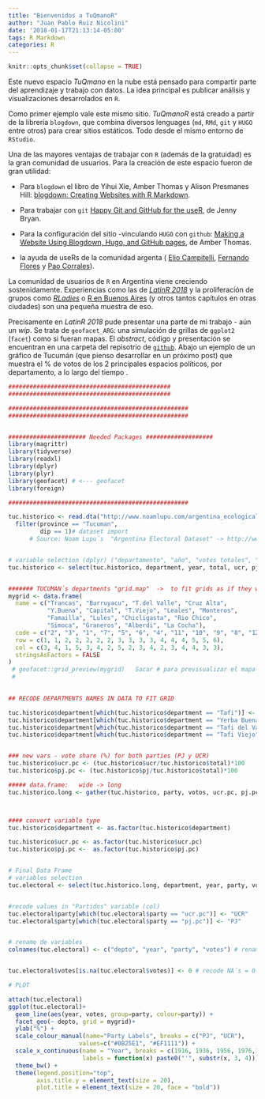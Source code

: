 ```yaml
---
title: "Bienvenidos a TuQmanoR"
author: "Juan Pablo Ruiz Nicolini"
date: '2018-01-17T21:13:14-05:00'
tags: R Markdown
categories: R
---
```


```r
knitr::opts_chunk$set(collapse = TRUE)
```

Este nuevo espacio _TuQmano_ en la nube está pensado para compartir parte del aprendizaje y trabajo con datos. La idea principal es publicar análisis y visualizaciones desarrolados en `R`. 

Como primer ejemplo vale este mismo sitio. *TuQmanoR* está creado a partir de la librería `blogdown`, que combina diversos lenguages (`md`, `RMd`, `git` y `HUGO` entre otros) para crear sitios estáticos. Todo desde el mismo entorno de `RStudio`. 

Una de las mayores ventajas de trabajar con `R` (además de la gratuidad) es la gran comunidad de usuarios. Para la creación de este espacio fueron de gran utilidad: 

* Para `blogdown` el libro de Yihui Xie, Amber Thomas y Alison Presmanes Hill: [blogdown: Creating Websites with R Markdown](https://bookdown.org/yihui/blogdown/).

* Para trabajar con `git` [Happy Git and GitHub for the useR](https://happygitwithr.com/), de Jenny Bryan.

* Para la configuración del sitio -vinculando `HUGO` con `github`: [Making a Website Using Blogdown, Hugo, and GitHub pages](http://amber.rbind.io/blog/2016/12/19/creatingsite/), de Amber Thomas.

* la ayuda de useRs de la comunidad argenta ( [Elio Campitelli](https://twitter.com/d_olivaw), [Fernando Flores](https://twitter.com/ds_floresf) y [Pao Corrales](https://twitter.com/PaobCorrales)).

La comunidad de usuarios de `R` en Argentina viene creciendo sostenidamente. Experiencias como las de [*LatinR 2018*](http://latin-r.com/) y la proliferación de grupos como [*RLadies*](https://twitter.com/RLadiesBA) o [R en Buenos Aires](https://twitter.com/renbaires) (y otros tantos capítulos en otras ciudades) son una pequeña muestra de eso. 

Precisamente en *LatinR 2018* pude presentar una parte de mi trabajo - aún un _wip_. Se trata de `geofacet_ARG`: una simulación de grillas de `ggplot2` (`facet`) como si fueran mapas. El _abstract_, código y presentación se encuentran en una carpeta del repisotrio de [`github`](https://github.com/TuQmano/geofacet_ARG/tree/master/.LatinR). Abajo un ejemplo de un gráfico de Tucumán (que pienso desarrollar en un próximo post) que muestra el % de votos de los 2 principales espacios políticos, por departamento, a lo largo del tiempo .

```r
##############################################
##############################################

###################################################
###################################################


###################### Needed Packages ###################
library(magrittr)
library(tidyverse)
library(readxl)
library(dplyr)
library(plyr)
library(geofacet) # <--- geofacet
library(foreign)

###################################################

tuc.historico <- read.dta("http://www.noamlupu.com/argentina_ecological_data.dta") %>% 
  filter(province == "Tucuman", 
         dip == 1)# dataset import
      # Source: Noam Lupu´s  "Argentina Electoral Dataset" -> http://www.noamlupu.com/data.html


# variable selection (dplyr) ("departamento", "año", "votos totales", "votos ucr" y "votos pj")
tuc.historico <- select(tuc.historico, department, year, total, ucr, pj)


####### TUCUMAN´s departments "grid.map"  ->  to fit grids as if they where a map
mygrid <- data.frame(
  name = c("Trancas", "Burruyacu", "T.del Valle", "Cruz Alta", 
           "Y.Buena", "Capital", "T.Viejo", "Leales", "Monteros",
           "Famailla", "Lules", "Chicligasta", "Rio Chico", 
           "Simoca", "Graneros", "Alberdi", "La Cocha"),
  code = c("2", "3", "1", "7", "5", "6", "4", "11", "10", "9", "8", "12", "14", "13", "16", "15", "17"),
  row = c(1, 1, 2, 2, 2, 2, 2, 3, 3, 3, 3, 4, 4, 4, 5, 5, 6),
  col = c(3, 4, 1, 5, 3, 4, 2, 5, 2, 3, 4, 2, 3, 4, 4, 3, 3),
  stringsAsFactors = FALSE
)
 # geofacet::grid_preview(mygrid)   Sacar # para previsualizar el mapa-grilla
 # 
 

## RECODE DEPARTMENTS NAMES IN DATA TO FIT GRID

tuc.historico$department[which(tuc.historico$department == "Tafi")] <- "T.Viejo"
tuc.historico$department[which(tuc.historico$department == "Yerba Buena")] <- "Y.Buena"
tuc.historico$department[which(tuc.historico$department == "Tafi del Valle")] <- "T.del Valle"
tuc.historico$department[which(tuc.historico$department == "Tafi Viejo")] <- "T.Viejo"


### new vars - vote share (%) for both parties (PJ y UCR)
tuc.historico$ucr.pc <- (tuc.historico$ucr/tuc.historico$total)*100
tuc.historico$pj.pc <- (tuc.historico$pj/tuc.historico$total)*100

##### data.frame:   wide -> long 
tuc.historico.long <- gather(tuc.historico, party, votos, ucr.pc, pj.pc)



#### convert variable type 
tuc.historico$department <- as.factor(tuc.historico$department)

tuc.historico$ucr.pc <- as.factor(tuc.historico$ucr.pc)
tuc.historico$pj.pc <-  as.factor(tuc.historico$pj.pc)


# Final Data Frame
# variables selection
tuc.electoral <- select(tuc.historico.long, department, year, party, votos) 


#recode values in "Partidos" variable (col)
tuc.electoral$party[which(tuc.electoral$party == "ucr.pc")] <- "UCR" 
tuc.electoral$party[which(tuc.electoral$party == "pj.pc")] <- "PJ"


# rename de variables
colnames(tuc.electoral) <- c("depto", "year", "party", "votes") # rename de variables


tuc.electoral$votes[is.na(tuc.electoral$votes)] <- 0 # recode NA´s = 0
```

```r
# PLOT 

attach(tuc.electoral)
ggplot(tuc.electoral)+
  geom_line(aes(year, votes, group=party, colour=party)) +
  facet_geo(~ depto, grid = mygrid)+
  ylab("%") + 
  scale_colour_manual(name="Party Labels", breaks = c("PJ", "UCR"), 
                    values=c("#0B25E1", "#EF1111")) + 
  scale_x_continuous(name = "Year", breaks = c(1916, 1936, 1956, 1976,1996), 
                     labels = function(x) paste0("'", substr(x, 3, 4))) + 
  theme_bw() +
  theme(legend.position="top", 
        axis.title.y = element_text(size = 20), 
        plot.title = element_text(size = 20, face = "bold"))
```


